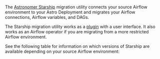 The [Astronomer Starship](https://pypi.org/project/astronomer-starship/) migration utility connects your source Airflow environment to your
 Astro Deployment and migrates your Airflow connections, Airflow variables, and DAGs.

The Starship migration utility works as a [plugin](https://github.com/astronomer/starship/tree/master/astronomer-starship) with a user interface. It also works as an Airflow operator if you are migrating from a more restricted Airflow environment.

See the following table for information on which versions of Starship are available depending on your source Airflow environment: